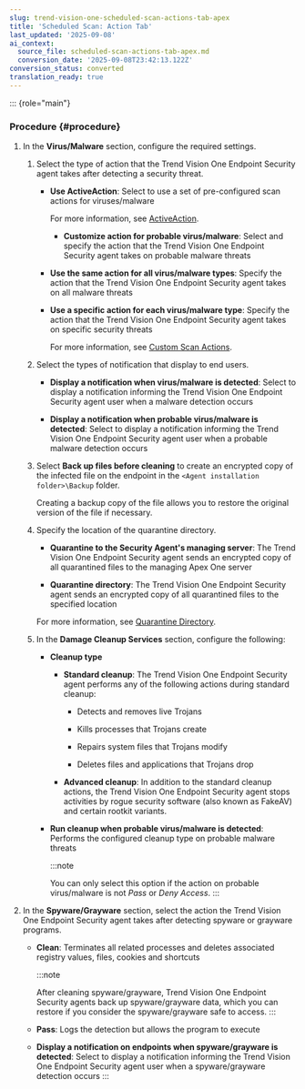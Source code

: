 ```yaml
---
slug: trend-vision-one-scheduled-scan-actions-tab-apex
title: 'Scheduled Scan: Action Tab'
last_updated: '2025-09-08'
ai_context:
  source_file: scheduled-scan-actions-tab-apex.md
  conversion_date: '2025-09-08T23:42:13.122Z'
conversion_status: converted
translation_ready: true
---
```


::: {role="main"}
### Procedure {#procedure}

1.  In the **Virus/Malware** section, configure the required settings.

    1.  Select the type of action that the Trend Vision One Endpoint Security agent takes after detecting a security threat.

        - **Use ActiveAction**: Select to use a set of pre-configured scan actions for viruses/malware

          For more information, see [ActiveAction](activeaction.mdx).

          - **Customize action for probable virus/malware**: Select and specify the action that the Trend Vision One Endpoint Security agent takes on probable malware threats

        - **Use the same action for all virus/malware types**: Specify the action that the Trend Vision One Endpoint Security agent takes on all malware threats

        - **Use a specific action for each virus/malware type**: Specify the action that the Trend Vision One Endpoint Security agent takes on specific security threats

          For more information, see [Custom Scan Actions](custom-scan-actions.mdx).

    2.  Select the types of notification that display to end users.

        - **Display a notification when virus/malware is detected**: Select to display a notification informing the Trend Vision One Endpoint Security agent user when a malware detection occurs

        - **Display a notification when probable virus/malware is detected**: Select to display a notification informing the Trend Vision One Endpoint Security agent user when a probable malware detection occurs

    3.  Select **Back up files before cleaning** to create an encrypted copy of the infected file on the endpoint in the `<Agent installation folder>\Backup` folder.

        Creating a backup copy of the file allows you to restore the original version of the file if necessary.

    4.  Specify the location of the quarantine directory.

        - **Quarantine to the Security Agent's managing server**: The Trend Vision One Endpoint Security agent sends an encrypted copy of all quarantined files to the managing Apex One server

        - **Quarantine directory**: The Trend Vision One Endpoint Security agent sends an encrypted copy of all quarantined files to the specified location

        For more information, see [Quarantine Directory](quarantine-directory.mdx).

    5.  In the **Damage Cleanup Services** section, configure the following:

        - **Cleanup type**

          - **Standard cleanup**: The Trend Vision One Endpoint Security agent performs any of the following actions during standard cleanup:

            - Detects and removes live Trojans

            - Kills processes that Trojans create

            - Repairs system files that Trojans modify

            - Deletes files and applications that Trojans drop

          - **Advanced cleanup**: In addition to the standard cleanup actions, the Trend Vision One Endpoint Security agent stops activities by rogue security software (also known as FakeAV) and certain rootkit variants.

        - **Run cleanup when probable virus/malware is detected**: Performs the configured cleanup type on probable malware threats

          :::note

          You can only select this option if the action on probable virus/malware is not *Pass* or *Deny Access*.
          :::

2.  In the **Spyware/Grayware** section, select the action the Trend Vision One Endpoint Security agent takes after detecting spyware or grayware programs.

    - **Clean**: Terminates all related processes and deletes associated registry values, files, cookies and shortcuts

      :::note

      After cleaning spyware/grayware, Trend Vision One Endpoint Security agents back up spyware/grayware data, which you can restore if you consider the spyware/grayware safe to access.
      :::

    - **Pass**: Logs the detection but allows the program to execute

    - **Display a notification on endpoints when spyware/grayware is detected**: Select to display a notification informing the Trend Vision One Endpoint Security agent user when a spyware/grayware detection occurs
:::
